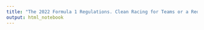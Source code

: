 ```yaml
---
title: "The 2022 Formula 1 Regulations. Clean Racing for Teams or a Red Flag for the FIA?"
output: html_notebook
---
```


